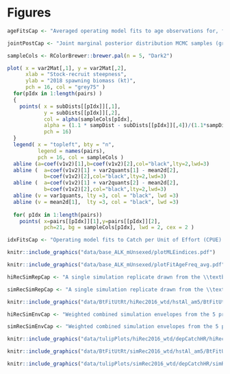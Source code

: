 # Figures

```r

ageFitsCap <- "Averaged operating model fits to age observations for, from top to bottom, the commercial trap fishery (Trap), commercial trawl fishery (Trawl), standardized survey (Std.), and stratified random survey (StRS). Grey bars are the average proportion of age observations, and the points joined with a line show the average expected distribution of age observations in the operating model. Averages are taken over the years with observations."

jointPostCap <- "Joint marginal posterior distribution MCMC samples (grey dots) for stock-recruit steepness ($h$; $x$-axis) and spawning biomass in 2018 ($B_{2018}$; $y$-axis). Dashed lines indicate the mean, 10th and 90th percentiles of each marginal distribution, with the percentiles of the spawning biomass distribution adjusted to match the regression line between the two marginal distributions. Coloured dots with black borders at the intersections of selected percentiles are the sample centres for the 5 productivity and biomass operating model scenarios with labels matching columns of Table 1, with the coloured posterior MCMC samples showing the set of all points within a Mahalanobis distance of .6 from the centre of the same colour."

```

\newpage

```r


sampleCols <- RColorBrewer::brewer.pal(n = 5, "Dark2")

plot( x = var2Mat[,1], y = var2Mat[,2],
      xlab = "Stock-recruit steepness",
      ylab = "2018 spawning biomass (kt)",
      pch = 16, col = "grey75" )
  for(pIdx in 1:length(pairs) )
  {
    points( x = subDists[[pIdx]][,1], 
            y = subDists[[pIdx]][,2], 
            col = alpha(sampleCols[pIdx],
            alpha = (1.1 * sampDist - subDists[[pIdx]][,4])/(1.1*sampDist)),
            pch = 16)
  }
  legend( x = "topleft", bty = "n",
          legend = names(pairs),
          pch = 16, col = sampleCols )
  abline (a=coef(v1v2)[1],b=coef(v1v2)[2],col="black",lty=2,lwd=3)
  abline (  a=coef(v1v2)[1] + var2quants[1] - mean2d[2],
            b=coef(v1v2)[2],col="black",lty=2,lwd=3)
  abline (  a=coef(v1v2)[1] + var2quants[2] - mean2d[2],
            b=coef(v1v2)[2],col="black",lty=2,lwd=3)
  abline (v = var1quants, lty =3, col = "black", lwd =3)
  abline (v = mean2d[1],  lty =3, col = "black", lwd =3)
  
  for( pIdx in 1:length(pairs))
    points( x=pairs[[pIdx]][1],y=pairs[[pIdx]][2], 
            pch=21, bg = sampleCols[pIdx], lwd = 2, cex = 2 )

```


```r
idxFitsCap <- "Operating model fits to Catch per Unit of Effort (CPUE) indices (kg/trap) from the commercial trap fishery (Trap, top), standardized Sablefish survey (Std., middle), and stratified random Sablefish survey (StRS, bottom). Points show observations scaled by catchability, and lines show operating model vulnerable biomass."

```


```r
knitr::include_graphics("data/base_ALK_mUnsexed/plotMLEindices.pdf")
```

\newpage

```r
knitr::include_graphics("data/base_ALK_mUnsexed/plotFitAgeFreq_avg.pdf")
```

\newpage


\newpage

\blandscape
```r
hiRecSimRepCap <- "A single simulation replicate drawn from the \\textbf{reference operating models} with the high estimated 2015 year class. The top row of panels show the spawning biomass (red line), legal biomass (black dashed line), and surplus production model estimated biomass (green and grey lines) when estimated as part of the management procedure. The middle row shows the legal (black solid line) and sub-legal (blue dotted line) harvest rates, and the bottom row shows the OM recruitments (black line with orange points). First and second fit refer to the first and second years that the management procedure was applied."

simRecSimRepCap <- "A single simulation replicate drawn from the \\textbf{robustness operating models} with a stochastically simulated 2015 year class. The top row of panels show the spawning biomass (red line), legal biomass (black dashed line), and surplus production model estimated biomass (green and grey lines) when estimated as part of the management procedure. The middle row shows the legal (black solid line) and sub-legal (blue dotted line) harvest rates, and the bottom row shows the OM recruitments (black line with orange points). First and second fit refer to the first and second years that the management procedure was applied."
```

```r
knitr::include_graphics("data/BtFitUtRt/hiRec2016_wtd/hstAl_am5/BtFitUtRt_rep13.pdf")
```

\newpage

```r
hiRecSimEnvCap <- "Weighted combined simulation envelopes from the 5 productivity and biomass operating models in the \\textbf{reference recruitment scenario}, showing the current MP (noCap),three illustrative at-sea-release regulation MPs, and the no fishing MP (NoFish). The top row shows projected biomass relative to unfished, the second row shows the landed catch, and the bottom row shows the legal harvest rate. In each panel, median projections are shown as thick black lines, the central 90 \\% of the envelope is shown as grey shading, and the three illustrated simulation replicates as thin black lines."

simRecSimEnvCap <- "Weighted combined simulation envelopes from the 5 productivity and biomass operating models in the \\textbf{robustness recruitment scenario}, showing showing the current MP (noCap), three illustrative at-sea-release regulation MPs, and the no fishing MP (NoFish). The top row shows projected biomass relative to unfished, the second row shows the landed catch, and the bottom row shows the legal harvest rate. In each panel, median projections are shown as thick black lines, the central 90 \\% of the envelope is shown as grey shading, and the three illustrated simulation replicates as thin black lines."
```

```r
knitr::include_graphics("data/tulipPlots/hiRec2016_wtd/depCatchHR/hiRec2016_wtd_depCatchHR_hstAl_am5.pdf")
```

\newpage

```r
knitr::include_graphics("data/BtFitUtRt/simRec2016_wtd/hstAl_am5/BtFitUtRt_rep13.pdf")
```


\newpage

```r
knitr::include_graphics("data/tulipPlots/simRec2016_wtd/depCatchHR/simRec2016_wtd_depCatchHR_hstAl_am5.pdf")
```

<!-- \newpage

```r
hiRecGearValCap <- "Simulation envelopes showing the effect of at-sea-release regulations by commercial sector under the reference recruitment scenario. Envelopes show decreasing restrictiveness of juvenile release caps from left to right. The top row shows the total available catch, the second row shows release overages as a percentage of the TAC, the third row shows the value of the landed catch, and the bottom row shows the value of released fish."
simRecGearValCap <- "Simulation envelopes showing the effect of at-sea-release regulations by commercial sector under the robustness recruitment scenario. Envelopes show decreasing restrictiveness of juvenile release caps from left to right. The top row shows the total available catch, the second row shows release overages as a percentage of the TAC, the third row shows the value of the landed catch, and the bottom row shows the value of released fish."
```

```r
knitr::include_graphics("data/tulipPlots/hiRec2016_wtd/TAC_overage_Val/hiRec2016_wtd_TacOverVal_SP_hstAl_am5.pdf")
```

\newpage

```r
knitr::include_graphics("data/tulipPlots/simRec2016_wtd/TAC_overage_Val/simRec2016_wtd_TacOverVal_SP_hstAl_am5.pdf")
```
 -->
\elandscape




